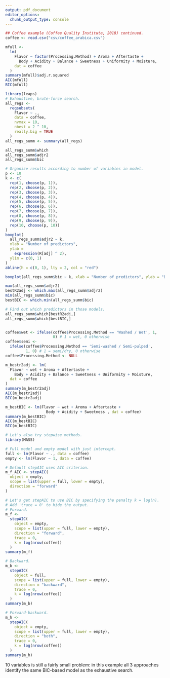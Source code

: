 ```yaml
---
output: pdf_document
editor_options: 
  chunk_output_type: console
---
```


```r
## Coffee example (Coffee Quality Institute, 2018) continued.
coffee <- read.csv("csv/coffee_arabica.csv")

mfull <-
  lm(
    Flavor ~ factor(Processing.Method) + Aroma + Aftertaste +
      Body + Acidity + Balance + Sweetness + Uniformity + Moisture,
    dat = coffee
  )
summary(mfull)$adj.r.squared
AIC(mfull)
BIC(mfull)

library(leaps)
# Exhaustive, brute-force search.
all_regs <-
  regsubsets(
    Flavor ~ .,
    data = coffee,
    nvmax = 10,
    nbest = 2 ^ 10,
    really.big = TRUE
  )
all_regs_summ <- summary(all_regs)
```

```r
all_regs_summ$which
all_regs_summ$adjr2
all_regs_summ$bic
```

```r
# Organize results according to number of variables in model.
p <- 10
k <- c(
  rep(1, choose(p, 1)),
  rep(2, choose(p, 2)),
  rep(3, choose(p, 3)),
  rep(4, choose(p, 4)),
  rep(5, choose(p, 5)),
  rep(6, choose(p, 6)),
  rep(7, choose(p, 7)),
  rep(8, choose(p, 8)),
  rep(9, choose(p, 9)),
  rep(10, choose(p, 10))
)
boxplot(
  all_regs_summ$adjr2 ~ k,
  xlab = "Number of predictors",
  ylab =
    expression(R[adj] ^ 2),
  ylim = c(0, 1)
)
abline(h = c(0, 1), lty = 2, col = "red")

boxplot(all_regs_summ$bic ~ k, xlab = "Number of predictors", ylab = "BIC")

max(all_regs_summ$adjr2)
bestR2adj <- which.max(all_regs_summ$adjr2)
min(all_regs_summ$bic)
bestBIC <- which.min(all_regs_summ$bic)

# Find out which predictors in those models.
all_regs_summ$which[bestR2adj,]
all_regs_summ$which[bestBIC,]


coffee$wet <- ifelse(coffee$Processing.Method == 'Washed / Wet', 1,
                     0) # 1 = wet, 0 otherwise
coffee$semi <-
  ifelse(coffee$Processing.Method == 'Semi-washed / Semi-pulped',
         1, 0) # 1 = semi/dry, 0 otherwise
coffee$Processing.Method <- NULL

m_bestr2adj <- lm(
  Flavor ~ wet + Aroma + Aftertaste +
    Body + Acidity + Balance + Sweetness + Uniformity + Moisture,
  dat = coffee
)
summary(m_bestr2adj)
AIC(m_bestr2adj)
BIC(m_bestr2adj)

m_bestBIC <- lm(Flavor ~ wet + Aroma + Aftertaste +
                  Body + Acidity + Sweetness , dat = coffee)
summary(m_bestBIC)
AIC(m_bestBIC)
BIC(m_bestBIC)

# Let's also try stepwise methods.
library(MASS)

# Full model and empty model with just intercept.
full <- lm(Flavor ~ ., data = coffee)
empty <- lm(Flavor ~ 1, data = coffee)

# Default stepAIC uses AIC criterion.
m_f_AIC <- stepAIC(
  object = empty,
  scope = list(upper = full, lower = empty),
  direction = "forward"
)

# Let's get stepAIC to use BIC by specifying the penalty k = log(n).
# Add 'trace = 0' to hide the output.
# Forward.
m_f <-
  stepAIC(
    object = empty,
    scope = list(upper = full, lower = empty),
    direction = "forward",
    trace = 0,
    k = log(nrow(coffee))
  )
summary(m_f)

# Backward.
m_b <-
  stepAIC(
    object = full,
    scope = list(upper = full, lower = empty),
    direction = "backward",
    trace = 0,
    k = log(nrow(coffee))
  )
summary(m_b)

# Forward-backward.
m_h <-
  stepAIC(
    object = empty,
    scope = list(upper = full, lower = empty),
    direction = "both",
    trace = 0,
    k = log(nrow(coffee))
  )
summary(m_h)
```

10 variables is still a fairly small problem: 
in this example all 3 approaches identify the same BIC-based model as 
the exhaustive search.


